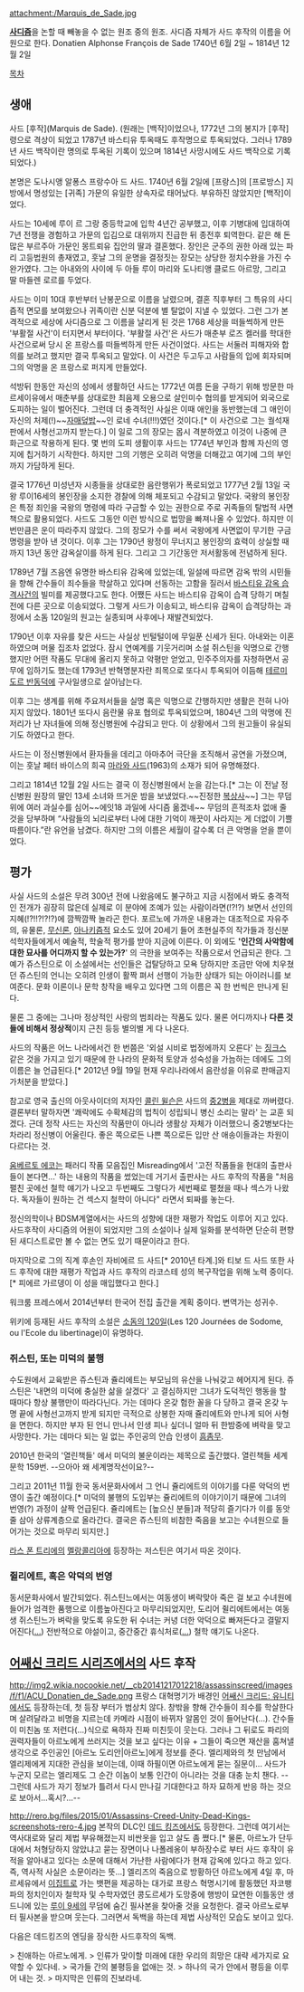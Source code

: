 attachment:/Marquis_de_Sade.jpg

'''[[사디즘]]'''을 논할 때 빼놓을 수 없는 원조 중의 원조. 사디즘 자체가 사드 후작의 이름을 어원으로 한다.
Donatien Alphonse François de Sade
1740년 6월 2일 ~ 1814년 12월 2일

[[목차]]

== 생애 ==
사드 [후작](Marquis de Sade). 
(원래는 [백작]이었으나, 1772년 그의 봉지가 [후작]령으로 격상이 되었고 1787년 바스티유 투옥때도 후작명으로 투옥되었다. 그러나 1789년 사드 백작이란 명의로 투옥된 기록이 있으며 1814년 사망시에도 사드 백작으로 기록되었다.)

본명은 도나시앵 알퐁스 프랑수아 드 사드. 1740년 6월 2일에 [프랑스]의 [프로방스] 지방에서 명성있는 [귀족] 가문의 유일한 상속자로 태어났다. 부유하진 않았지만 [백작]이었다.

사드는 10세에 루이 르 그랑 중등학교에 입학 4년간 공부했고, 이후 기병대에 입대하여 7년 전쟁을 경험하고 가문의 입김으로 대위까지 진급한 뒤 종전후 퇴역한다. 같은 해 돈 많은 부르주아 가문인 몽트뢰유 집안의 딸과 결혼했다. 장인은 군주의 권한 아래 있는 파리 고등법원의 총재였고, 훗날 그의 운명을 결정짓는 장모는 상당한 정치수완을 가진 수완가였다. 그는 아내와의 사이에 두 아들 루이 마리와 도나티앵 클로드 아르망, 그리고 딸 마들렌 로르를 두었다.  

사드는 이미 10대 후반부터 난봉꾼으로 이름을 날렸으며, 결혼 직후부터 그 특유의 사디즘적 면모를 보여왔으나 귀족이란 신분 덕분에 별 탈없이 지낼 수 있었다. 그런 그가 본격적으로 세상에 사디즘으로 그 이름을 날리게 된 것은 1768 세상을 떠들썩하게 만든 '부활절 사건'이 터지면서 부터이다. '부활절 사건'은 사드가 매춘부 로즈 켈러를 학대한 사건으로써 당시 온 프랑스를 떠들썩하게 만든 사건이었다. 사드는 서둘러 피해자와 합의를 보려고 했지만 결국 투옥되고 말았다. 이 사건은 두고두고 사람들의 입에 회자되며 그의 악명을 온 프랑스로 퍼지게 만들었다.

석방뒤 한동안 자신의 성에서 생활하던 사드는 1772년 여름 돈을 구하기 위해 방문한 마르세이유에서 매춘부를 상대로한 최음제 오용으로 살인미수 협의를 받게되어 외국으로 도피하는 일이 벌어진다. 그런데 더 충격적인 사실은 이때 애인을 동반했는데 그 애인이 자신의 처제(!)~~[[자매덮밥]]~~인 로네 수녀(!!!)였던 것이다.[* 이 사건으로 그는 궐석재판에서 사형선고까지 받는다.] 이 일로 그의 장모는 몹시 격분하였고 이것이 나중에 큰 화근으로 작용하게 된다. 몇 번의 도피 생활이후 사드는 1774년 부인과 함께 자신의 영지에 칩거하기 시작한다. 하지만 그의 기행은 오히려 악명을 더해갔고 여기에 그의 부인까지 가담하게 된다.

결국 1776년 미성년자 시종들을 상대로한 음란행위가 폭로되었고 1777년 2월 13일 국왕 루이16세의 봉인장을 소지한 경찰에 의해 체포되고 수감되고 말았다. 국왕의 봉인장은 특정 죄인을 국왕의 명령에 따라 구금할 수 있는 권한으로 주로 귀족들의 탈법적 사면책으로 활용되었다. 사드도 그동안 이런 방식으로 법망을 빠져나올 수 있었다. 하지만 이번만큼은 운이 따라주지 않았다. 그의 장모가 수를 써서 국왕에게 사면없이 무기한 구금명령을 받아 낸 것이다. 이후 그는 1790년 왕정이 무너지고 봉인장의 효력이 상실할 때까지 13년 동안 감옥살이를 하게 된다. 그리고 그 기간동안 저서활동에 전념하게 된다. 

1789년 7월 즈음엔 유명한 바스티유 감옥에 있었는데, 일설에 따르면 감옥 밖의 시민들을 향해 간수들이 죄수들을 학살하고 있다며 선동하는 고함을 질러서 [[바스티유 감옥 습격사건]]의 빌미를 제공했다고도 한다. 어쨌든 사드는 바스티유 감옥이 습격 당하기 며칠 전에 다른 곳으로 이송되었다. 그렇게 사드가 이송되고, 바스티유 감옥이 습격당하는 과정에서 소돔 120일의 원고는 실종되며 사후에나 재발견되었다.

1790년 이후 자유를 찾은 사드는 사실상 빈털털이에 무일푼 신세가 된다. 아내와는 이혼하였으며 머물 집조차 없었다. 잠시 연예계를 기웃거리며 소설 쥐스틴을 익명으로 간행했지만 어떤 작품도 무대에 올리지 못하고 악평만 얻었고, 민주주의자를 자청하면서 공무에 임하기도 했는데 1793년 반혁명분자란 죄목으로 또다시 투옥되어 이듬해 [[테르미도르 반동]]덕에 구사일생으로 살아남는다. 

이후 그는 생계를 위해 주요저서들을 실명 혹은 익명으로 간행하지만 생활은 전혀 나아지지 않았다. 1801년 또다시 음란물 유포 협의로 투옥되었으며, 1804년 그의 악명에 진저리가 난 자녀들에 의해 정신병원에 수감되고 만다. 이 상황에서 그의 원고들이 유실되기도 하였다고 한다. 

사드는 이 정신병원에서 환자들을 데리고 아마추어 극단을 조직해서 공연을 가졌으며, 이는 훗날 페터 바이스의 희곡 [[마라와 사드]](1963)의 소재가 되어 유명해졌다. 

그리고 1814년 12월 2일 사드는 결국 이 정신병원에서 눈을 감는다.[* 그는 이 전날 정신병원 원장의 딸인 13세 소녀와 뜨거운 밤을 보냈었다.~~진정한 [[복상사]]~~] 그는 무덤 위에 여러 과실수를 심어~~에잇18 과일에 사디즘 옮겠네~~ 무덤의 흔적조차 없애 줄 것을 당부하며 “사람들의 뇌리로부터 나에 대한 기억이 깨끗이 사라지는 게 더없이 기쁠 따름이다.”란 유언을 남겼다. 하지만 그의 이름은 세월이 갈수록 더 큰 악명을 얻을 뿐이었다.

== 평가 ==
사실 사드의 소설은 무려 300년 전에 나왔음에도 불구하고 지금 시점에서 봐도 충격적인 전개가 굉장히 많은데 실제로 이 분야에 조예가 있는 사람이라면(!?!?) 보면서 선인의 지혜(!?!!?!?!?)에 깜짝깜짝 놀라곤 한다. 포르노에 가까운 내용과는 대조적으로 자유주의, 유물론, [[무신론]], [[아나키즘]]적 요소도 있어 20세기 들어 초현실주의 작가들과 정신분석학자들에게서 예술적, 학술적 평가를 받아 지금에 이른다. 이 외에도 ''''인간의 사악함에 대한 묘사를 어디까지 할 수 있는가?'''' 의 극한을 보여주는 작품으로서 언급되곤 한다. 그 예가 쥬스틴으로 이 소설에서는 선인들은 겁탈당하고 모욕 당하지만 조금만 악에 치우쳤던 쥬스틴의 언니는 오히려 인생이 활짝 펴서 선행이 가능한 상태가 되는 아이러니를 보여준다. 문화 이론이나 문학 창작을 배우고 있다면 그의 이름은 꼭 한 번씩은 만나게 된다.

물론 그 중에는 그나마 정상적인 사랑의 범죄라는 작품도 있다. 물론 어디까지나 '''다른 것들에 비해서 정상적'''이지 근친 등등 별의별 게 다 나온다.

사드의 작품은 어느 나라에서건 한 번쯤은 '외설 시비로 법정에까지 오른다' 는 [[징크스]] 같은 것을 가지고 있기 때문에 한 나라의 문화적 토양과 성숙성을 가늠하는 데에도 그의 이름은 늘 언급된다.[* 2012년 9월 19일 현재 우리나라에서 음란성을 이유로 판매금지 가처분을 받았다.]

참고로 영국 출신의 아웃사이더의 저자인 [[콜린 윌슨]]은 사드의 [[중2병]]을 제대로 까버렸다. 결론부터 말하자면 '쾌락에도 수확체감의 법칙이 성립되니 병신 소리는 말라' 는 교훈 되겠다. 근데 정작 사드는 자신의 작품만이 아니라 생활상 자체가 이러했으니 중2병보다는 차라리 정신병이 어울린다. 좋은 쪽으로든 나쁜 쪽으로든 입만 산 애송이들과는 차원이 다르다는 것.

[[움베르토 에코]]는 패러디 작품 모음집인 Misreading에서 '고전 작품들을 현대의 출판사들이 본다면...' 하는 내용의 작품을 썼었는데 거기서 출판사는 사드 후작의 작품을 "처음 펼친 곳에선 철학 얘기가 나오고 두번째도 그렇다가 세번째로 펼쳤을 때나 섹스가 나왔다. 독자들이 원하는 건 섹스지 철학이 아니다" 라면서 퇴짜를 놓는다. 

정신의학이나 BDSM계열에서는 사드의 성향에 대한 재평가 작업도 이루어 지고 있다. 사드후작이 사디즘의 어원이 되었지만 그의 소설이나 실제 일화를 분석하면 단순히 편향된 새디스트로만 볼 수 없는 면도 있기 때문이라고 한다.  
 
마지막으로 그의 직계 후손인 자비에르 드 사드[* 2010년 타계.]와 티보 드 사드 또한 사드 후작에 대한 재평가 작업과 사드 후작의 라코스테 성의 복구작업을 위해 노력 중이다.[* 피에르 가르뎅이 이 성을 매입했다고 한다.]  

워크룸 프레스에서 2014년부터 한국어 전집 출간을 계획 중이다. 변역가는 성귀수.

위키에 등재된 사드 후작의 소설은 [[소돔의 120일]](Les 120 Journées de Sodome, ou l'Ecole du libertinage)이 유명하다.


=== 쥐스틴, 또는 미덕의 불행 ===
수도원에서 교육받은 쥬스틴과 쥴리에트는 부모님의 유산을 나눠갖고 헤어지게 된다. 쥬스틴은 '내면의 미덕에 충실한 삶을 살겠다' 고 결심하지만 그녀가 도덕적인 행동을 할 때마다 항상 불행만이 따라다닌다. 가는 데마다 온갖 험한 꼴을 다 당하고 결국 온갖 누명 끝에 사형선고까지 받게 되지만 극적으로 상봉한 자매 쥴리에트와 만나게 되어 사형을 면한다. 하지만 부자 된 언니 만나서 인생 피나 싶더니 얼마 뒤 한밤중에 벼락을 맞고 사망한다. 가는 데마다 되는 일 없는 주인공의 안습 인생이 [[흠좀무]].

2010년 한국의 '열린책들' 에서 미덕의 불운이라는 제목으로 출간했다. 열린책들 세계문학 159번. --으아아 왜 세계명작선이요?--

그리고 2011년 11월 한국 동서문화사에서 그 언니 쥴리에트의 이야기를 다룬 악덕의 번영이 출간 예정이다.[* 미덕의 불행의 도입부는 쥴리에트의 이야기이기 때문에 그녀의 번영(?) 과정이 살짝 언급된다. 쥴리에트는 [높으신 분들]과 적당히 즐기다가 이를 동앗줄 삼아 상류계층으로 올라간다. 결국은 쥬스틴의 비참한 죽음을 보고는 수녀원으로 들어가는 것으로 마무리 되지만.]

[[라스 폰 트리에]]의 [[멜랑콜리아]]에 등장하는 저스틴은 여기서 따온 것이다.

=== 쥘리에트, 혹은 악덕의 번영 ===
동서문화사에서 발간되었다. 쥐스틴느에서는 여동생이 벼락맞아 죽은 걸 보고 수녀원에 들어가 엄격한 품행으로 이름높아진다고 마무리되었지만, 도리어 쥘리에트에서는 여동생 쥐스틴느가 벼락을 맞도록 유도한 뒤 수녀는 커녕 더한 악덕으로 빠져든다고 결말지어진다([[...]]) 전반적으로 야설이고, 중간중간 휴식처로([[...]]) 철학 얘기도 나온다.

== [[어쌔신 크리드 시리즈]]에서의 사드 후작 ==
http://img2.wikia.nocookie.net/__cb20141217012218/assassinscreed/images/f/f1/ACU_Donatien_de_Sade.png
프랑스 대혁명기가 배경인 [[어쌔신 크리드: 유니티]]에서도 등장하는데, 첫 등장 부터가 범상치 않다. 창밖을 향해 간수들이 죄수를 학살한다며 살려달라고 비명을 지르는데 카메라 시점이 바뀌자 알몸인 것이 들어난다(...). 간수들이 미친놈 또 저런다(...)식으로 욕하자 진짜 미친듯이 웃는다. 그러나 그 뒤로도 파리의 권력자들이 아르노에게 쓰러지는 것을 보고 싶다는 이유 + 그들이 죽으면 재산을 훔쳐낼 생각으로 주인공인 [아르노 도리안|아르노]에게 정보를 준다. 엘리제와의 첫 만남에서 엘리제에게 지대한 관심을 보이는데, 이때 하필이면 아르노에게 묻는 질문이... 사드가 누군지 모르는 엘리제도 그 순간 이놈이 보통 인간이 아니라는 것을 대충 눈치 챈다. --그런데 사드가 자기 정보가 틀려서 다시 만나길 기대한다고 하자 묘하게 반응 하는 것으로 보아서...혹시?...--

http://rero.bg/files/2015/01/Assassins-Creed-Unity-Dead-Kings-screenshots-rero-4.jpg
본작의 DLC인 [[데드 킹즈]]에서도 등장한다. 그런데 여기서는 역사대로와 달리 제법 부유해졌는지 비싼옷을 입고 살도 좀 쪘다.[* 물론, 아르노가 단두대에서 처형당하지 않았냐고 묻는 장면이나 나폴레옹이 부하장수로 부터 사드 후작이 유적을 알아내고 있다는 소문에 대해서 가난한 사람에다가 현재 감옥에 있다고 하고 있다. 즉, 역사적 사실은 소문이라는 뜻...] 엘리즈의 죽음으로 방황하던 아르노에게 4일 후, 마르세유에서 [[이집트]]로 가는 뱃편을 제공하는 대가로 프랑스 혁명시기에 활동했던 자코팽파의 정치인이자 철학자 및 수학자였던 콩도르세가 도망중에 행방이 묘연한 이틀동안 생 드니에 있는 [[루이 9세]]의 무덤에 숨긴 필사본을 찾아줄 것을 요청한다. 결국 아르노로부터 필사본을 받으며 웃는다. 그러면서 독백을 하는데 제법 사상적인 모습도 보이고 있다.

다음은 데드킹즈의 엔딩을 장식한 사드후작의 독백.

> 친애하는 아르노에게.
> 인류가 맞이할 미래에 대한 우리의 희망은 대략 세가지로 요약할 수 있다네.
> 국가들 간의 불평등을 없애는 것.
> 하나의 국가 안에서 평등을 이루어 내는 것.
> 마지막은 인류의 진보라네.

